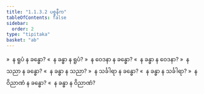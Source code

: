 ```yaml
---
title: "1.1.3.2 ပစ္စနီက"
tableOfContents: false
sidebar:
  order: 2
type: "tipitaka"
basket: "ab"
---
```



<DynamicBreadcrumb />

<Division number="15">

<Paragraph number="113">
»  န ရူပံ န ခန္ဓော?
</Paragraph>

<Paragraph number="114">
«  န ခန္ဓာ န ရူပံ?
</Paragraph>

<Paragraph number="115">
»  န ဝေဒနာ န ခန္ဓော?
</Paragraph>

<Paragraph number="116">
«  န ခန္ဓာ န ဝေဒနာ?
</Paragraph>

<Paragraph number="117">
»  န သညာ န ခန္ဓော?
</Paragraph>

<Paragraph number="118">
«  န ခန္ဓာ န သညာ?
</Paragraph>

<Paragraph number="119">
»  န သင်္ခါရာ န ခန္ဓော?
</Paragraph>

<Paragraph number="120">
«  န ခန္ဓာ န သင်္ခါရာ?
</Paragraph>

<Paragraph number="121">
»  န ဝိညာဏံ န ခန္ဓော?
</Paragraph>

<Paragraph number="122">
«  န ခန္ဓာ န ဝိညာဏံ?
</Paragraph>
</Division>